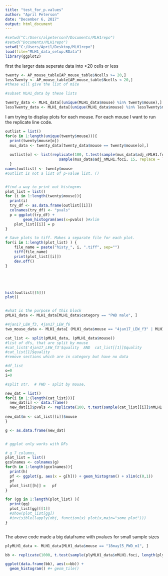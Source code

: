 ```yaml
---
title: "test_for_p.values"
author: "April Peterson"
date: "December 6, 2017"
output: html_document
---
```


```r
#setwd("C:/Users/alpeterson7/Documents/MLH1repo")
#setwd("Documents/MLH1repo")
setwd("C:/Users/April/Desktop/MLH1repo")
load(file="MLH1_data_setup.RData")
library(ggplot2)
```

first the larger data 
seperate data into >20 cells or less

```r
twenty <- AP_mouse_table[AP_mouse_table$Ncells >= 20,]
lessTwenty <- AP_mouse_table[AP_mouse_table$Ncells < 20,]
#these will give the list of mice

#subset MLH1_data by these lists

twenty_data <- MLH1_data[(unique(MLH1_data$mouse) %in% twenty$mouse),]
lessTwenty_data <- MLH1_data[(unique(MLH1_data$mouse) %in% lessTwenty$mouse),]

```
I am trying to display plots for each mouse. For each mouse I want to run the replicate line code. 

```r

outlist = list()
for(o in 1:length(unique(twenty$mouse))){
  print(twenty$mouse[o])
  mus_data <- twenty_data[twenty_data$mouse == twenty$mouse[o],]
  
  outlist[o] <- list(replicate(100, t.test(sample(mus_data$adj_nMLH1.foci, 15, replace = TRUE),
                        sample(mus_data$adj_nMLH1.foci, 15, replace = TRUE) )$p.value ) )
  }
names(outlist) <- twenty$mouse
#outlist is not a list of p-value list. ()


#find a way to print out histogrms 
plot_list = list()
for (i in 1:length(twenty$mouse)){
  print(i)  
  try_df <- as.data.frame(outlist[[i]])
  colnames(try_df) <- "pvals"
  p = ggplot(try_df) +
        geom_histogram(aes(x=pvals) )#xlim
    plot_list[[i]] = p
}

# Save plots to tiff. Makes a separate file for each plot.
for(i in 1:length(plot_list) ) {
    file_name = paste("histy_", i, ".tiff", sep="")
    tiff(file_name)
    print(plot_list[[i]])
    dev.off()
}





hist(outlist[[5]])
plot()



```



```r
#what is the purpose of this block
pMLH1_data <- MLH1_data[MLH1_data$category == "PWD male", ]

#4jan17_LEW_f3, 4jan17_LEW_f6
two_mouse_data <- MLH1_data[ (MLH1_data$mouse == "4jan17_LEW_f3" | MLH1_data$mouse == "4jan17_LEW_f6"), ]

cat_list <- split(pMLH1_data, (pMLH1_data$mouse))
#list of dfs, that are split by mouse
#cat_list$'4jan17_LEW_f3'$quality  AND  cat_list[[1]]$quality
#cat_list[1]$quality
#remove sections which are in category but have no data

#df_list 
o=0
i=0

#split str.  # PWD - split by mouse, 

new_dat = list()
for(i in 1:(length(cat_list))){
  new_dat[i] <- data.frame()
  new_dat[i]$pvals <- replicate(100, t.test(sample(cat_list[[i]]$nMLH1.foci, 5) ,    sample(cat_list[[i]]$nMLH1.foci, 5))$p.value )
  
new_dat$m <- cat_list[[i]]$mouse 
}

g <- as.data.frame(new_dat)


# ggplot only works with DFs

# g 7 columns, 
plot_list = list()
gcolnames <- colnames(g)
for(h in 1:length(gcolnames)){
  print(h)
  pf <- ggplot(g, aes(x = g[h])) + geom_histogram() + xlim(c(0,1))
  pf
  plot_list[[h]] =   pf
}

for (gg in 1:length(plot_list) ){
  print(gg)
  plot_list[gg][[1]]
  #show(plot_list[gg])
  #invisible(lapply(obj, function(x) plot(x,main="some plot")))
}



```

The above code made a big dataframe with pvalues for small sample sizes



```r
plyMLH1_data <- MLH1_data[MLH1_data$mouse == "18may15_PWD_m1", ]

bb <- replicate(1000, t.test(sample(plyMLH1_data$nMLH1.foci, length(plyMLH1_data$nMLH1.foci)/2) ,    sample(plyMLH1_data$nMLH1.foci, 20))$p.value )

ggplot(data.frame(bb), aes(x=bb)) + 
  geom_histogram() #+ geom_tile()

```
